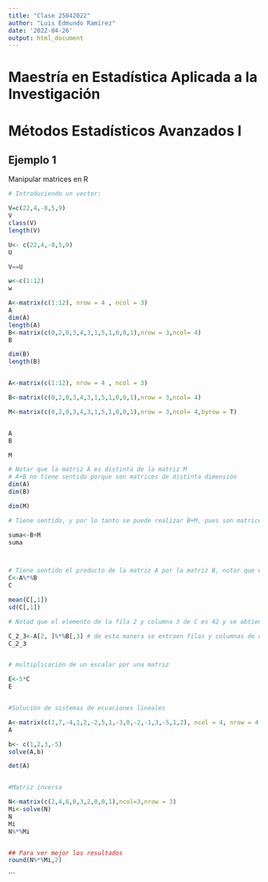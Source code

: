 ```yaml
---
title: "Clase 25042022"
author: "Luis Edmundo Ramírez"
date: '2022-04-26'
output: html_document
---
```



# Maestría en Estadística Aplicada a la Investigación
# Métodos Estadísticos Avanzados I


## Ejemplo 1
Manipular matrices en R

```r

# Introduciendo un vector:

V=c(22,4,-8,5,9)
V
class(V)
length(V)

U<- c(22,4,-8,5,9)
U

V==U

w<-c(1:12)
w

A<-matrix(c(1:12), nrow = 4 , ncol = 3)
A
dim(A)
length(A)
B<-matrix(c(0,2,0,3,4,3,1,5,1,0,0,1),nrow = 3,ncol= 4)
B

dim(B)
length(B)


A<-matrix(c(1:12), nrow = 4 , ncol = 3)

B<-matrix(c(0,2,0,3,4,3,1,5,1,0,0,1),nrow = 3,ncol= 4)

M<-matrix(c(0,2,0,3,4,3,1,5,1,0,0,1),nrow = 3,ncol= 4,byrow = T)


A
B

M

# Notar que la matriz A es distinta de la matriz M
# A+B no tiene sentido porque son matrices de distinta dimensión
dim(A)
dim(B)

dim(M)

# Tiene sentido, y por lo tanto se puede realizar B+M, pues son matrices de la misma dimensión (igual número de filas e igual número de columnas)

suma<-B+M
suma



# Tiene sentido el producto de la matriz A por la matriz B, notar que el número de columnas de A coincíde con el número de filas de B. El resultado es una matriz de dimensión 4x4: número de filas de A y número de columnas de B
C<-A%*%B 
C

mean(C[,1])
sd(C[,1])

# Notad que el elemento de la fila 2 y columna 3 de C es 42 y se obtiene de:

C_2_3<-A[2, ]%*%B[,3] # de esta manera se extraen filas y columnas de una matriz
C_2_3


# multiplicación de un escalar por una matriz

E<-5*C
E


#Solución de sistemas de ecuaciones lineales

A<-matrix(c(1,7,-4,1,2,-2,5,1,-3,0,-2,-1,3,-5,1,2), ncol = 4, nrow = 4, byrow=T)
A

b<- c(1,2,3,-5)
solve(A,b)

det(A)


#Matriz inversa

N<-matrix(c(2,4,6,0,3,2,0,0,1),ncol=3,nrow = 3)
Mi<-solve(N)
N
Mi
N%*%Mi


## Para ver mejor los resultados
round(N%*%Mi,2)

```

```


